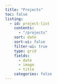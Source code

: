 ```yaml
---
title: "Projects"
toc: false
listing:
  - id: project-list
    contents: 
      - "/projects"
    sort: date
    sort-ui: false
    filter-ui: true
    type: grid
    fields:
      - date
      - image
      - title
    categories: false
---
```


<!-- ## Project 1: -->

<!-- Here is my [first project](/projects/01-project.qmd) -->


<!-- ## Project 2 -->

<!-- Heres is my [second project](/projects/02-project.qmd) -->

<!-- consider making type default instead of table but this will display images -->

:::project-list
:::